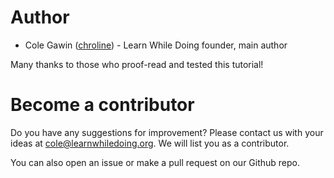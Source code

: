 # Author

- Cole Gawin ([chroline](https://github.com/chroline)) - Learn While Doing founder, main author

Many thanks to those who proof-read and tested this tutorial!

# Become a contributor

Do you have any suggestions for improvement? Please contact us with your ideas at [cole@learnwhiledoing.org](mailto:cole@learnwhiledoing.org). We will list you as a contributor.

You can also open an issue or make a pull request on our Github repo.